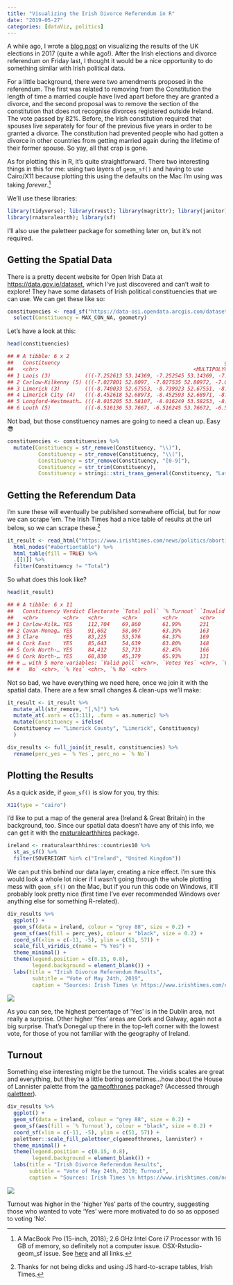 ```yaml
---
title: "Visualizing the Irish Divorce Referendum in R"
date: "2019-05-27"
categories: [dataViz, politics]
---
```


A while ago, I wrote a [blog post](https://www.robertmylesmcdonnell.com/content/posts/uk-elections-2017/) on visualizing the results of the UK elections in 2017 (quite a while ago!). After the Irish elections and divorce referendum on Friday last, I thought it would be a nice opportunity to do something similar with Irish political data.

For a little background, there were two amendments proposed in the referendum. The first was related to removing from the Constitution the length of time a married couple have lived apart before they are granted a divorce, and the second proposal was to remove the section of the constitution that does not recognise divorces registered outside Ireland. The vote passed by 82%. Before, the Irish constitution required that spouses live separately for four of the previous five years in order to be granted a divorce. The constitution had prevented people who had gotten a divorce in other countries from getting married again during the lifetime of their former spouse. So yay, all that crap is gone.

As for plotting this in R, it's quite straightforward. There two interesting things in this for me: using two layers of `geom_sf()` and having to use Cairo/X11 because plotting this using the defaults on the Mac I'm using was taking _forever_.[^1]

We'll use these libraries:

```r
library(tidyverse); library(rvest); library(magrittr); library(janitor)
library(rnaturalearth); library(sf)
```

I'll also use the paletteer package for something later on, but it's not required.

## Getting the Spatial Data

There is a pretty decent website for Open Irish Data at [https://data.gov.ie/dataset](https://data.gov.ie/dataset), which I've just discovered and can't wait to explore! They have some datasets of Irish political constituencies that we can use. We can get these like so:

```r
constituencies <- read_sf("https://data-osi.opendata.arcgis.com/datasets/ef0c0924d5ea4a0d875b5407d39eea03_0.geojson") %>%
  select(Constituency = MAX_CON_NA, geometry)
```

Let's have a look at this:

```r
head(constituencies)

## # A tibble: 6 x 2
##   Constituency                                                     geometry
##   <chr>                                                  <MULTIPOLYGON [°]>
## 1 Laois (3)           (((-7.252613 53.14369, -7.252545 53.14369, -7.252087…
## 2 Carlow-Kilkenny (5) (((-7.027801 52.8097, -7.027535 52.80972, -7.027112 …
## 3 Limerick (3)        (((-8.740033 52.67553, -8.739923 52.67551, -8.739376…
## 4 Limerick City (4)   (((-8.452618 52.68973, -8.452593 52.68971, -8.452294…
## 5 Longford-Westmeath… (((-8.015205 53.58107, -8.016249 53.58253, -8.017917…
## 6 Louth (5)           (((-6.516136 53.7667, -6.516245 53.76672, -6.516609 …
```

Not bad, but those constituency names are going to need a clean up. Easy 😎

```r
constituencies <- constituencies %>%
  mutate(Constituency = str_remove(Constituency, "\\)"),
          Constituency = str_remove(Constituency, "\\("),
          Constituency = str_remove(Constituency, "[0-9]"),
          Constituency = str_trim(Constituency),
          Constituency = stringi::stri_trans_general(Constituency, "Latin-ASCII"))
```

## Getting the Referendum Data

I'm sure these will eventually be published somewhere official, but for now we can scrape 'em. The Irish Times had a nice table of results at the url below, so we can scrape these.[^2]

```r
it_result <- read_html("https://www.irishtimes.com/news/politics/abortion-referendum/results") %>%
  html_nodes("#abortiontable") %>%
  html_table(fill = TRUE) %>%
  .[[1]] %>%
  filter(Constituency != "Total")
```

So what does this look like?

```r
head(it_result)

## # A tibble: 6 x 11
##   Constituency Verdict Electorate `Total poll` `% Turnout` `Invalid ballot…
##   <chr>        <chr>   <chr>      <chr>        <chr>       <chr>
## 1 Carlow-Kilk… YES     112,704    69,860       61.99%      231
## 2 Cavan-Monag… YES     91,602     58,067       63.39%      163
## 3 Clare        YES     83,225     53,576       64.37%      169
## 4 Cork East    YES     85,643     54,639       63.80%      148
## 5 Cork North-… YES     84,412     52,713       62.45%      166
## 6 Cork North-… YES     68,830     45,379       65.93%      131
## # … with 5 more variables: `Valid poll` <chr>, `Votes Yes` <chr>, `Votes
## #   No` <chr>, `% Yes` <chr>, `% No` <chr>
```

Not so bad, we have everything we need here, once we join it with the spatial data. There are a few small changes & clean-ups we'll make:

```r
it_result <- it_result %>%
  mutate_all(str_remove, "[,%]") %>%
  mutate_at(.vars = c(3:11), .funs = as.numeric) %>%
  mutate(Constituency = ifelse(
  Constituency == "Limerick County", "Limerick", Constituency)
  )
```

```r
div_results <- full_join(it_result, constituencies) %>%
  rename(perc_yes = `% Yes`, perc_no = `% No`)
```

## Plotting the Results

As a quick aside, if `geom_sf()` is slow for you, try this:

```r
X11(type = "cairo")
```

I'd like to put a map of the general area (Ireland & Great Britain) in the background, too. Since our spatial data doesn't have any of this info, we can get it with the [rnaturalearthhires](https://github.com/ropensci/rnaturalearthhires) package.

```r
ireland <- rnaturalearthhires::countries10 %>%
  st_as_sf() %>%
  filter(SOVEREIGNT %in% c("Ireland", "United Kingdom"))
```

We can put this behind our data layer, creating a nice effect. I'm sure this would look a whole lot nicer if I wasn't going through the whole plotting mess with `geom_sf()` on the Mac, but if you run this code on Windows, it'll probably look pretty nice (first time I've ever recommended Windows over anything else for something R-related).

```r
div_results %>%
  ggplot() +
  geom_sf(data = ireland, colour = "grey 88", size = 0.2) +
  geom_sf(aes(fill = perc_yes), colour = "black", size = 0.2) +
  coord_sf(xlim = c(-11, -5), ylim = c(51, 57)) +
  scale_fill_viridis_c(name = "% Yes") +
  theme_minimal() +
  theme(legend.position = c(0.15, 0.8),
        legend.background = element_blank()) +
  labs(title = "Irish Divorce Referendum Results",
        subtitle = "Vote of May 24th, 2019",
        caption = "Sources: Irish Times \n https://www.irishtimes.com/news/politics/abortion-referendum/results")
```

![](images/divorce_plot-1.png)


As you can see, the highest percentage of 'Yes' is in the Dublin area, not really a surprise. Other higher 'Yes' areas are Cork and Galway, again not a big surprise. That's Donegal up there in the top-left corner with the lowest vote, for those of you not familiar with the geography of Ireland.

## Turnout

Something else interesting might be the turnout. The viridis scales are great and everything, but they're a little boring sometimes...how about the House of Lannister palette from the [gameofthrones](https://github.com/aljrico/gameofthrones) package? (Accessed through [paletteer](https://github.com/EmilHvitfeldt/paletteer)).

```r
div_results %>%
  ggplot() +
  geom_sf(data = ireland, colour = "grey 88", size = 0.2) +
  geom_sf(aes(fill = `% Turnout`), colour = "black", size = 0.2) +
  coord_sf(xlim = c(-11, -5), ylim = c(51, 57)) +
  paletteer::scale_fill_paletteer_c(gameofthrones, lannister) +
  theme_minimal() +
  theme(legend.position = c(0.15, 0.8),
        legend.background = element_blank()) +
  labs(title = "Irish Divorce Referendum Results",
       subtitle = "Vote of May 24th, 2019; Turnout",
       caption = "Sources: Irish Times \n https://www.irishtimes.com/news/politics/abortion-referendum/results")
```


![](images/divorce_turnout-1.png)

Turnout was higher in the 'higher Yes' parts of the country, suggesting those who wanted to vote 'Yes' were more motivated to do so as opposed to voting 'No'.


[^1]: A MacBook Pro (15-inch, 2018); 2.6 GHz Intel Core i7 Processor with 16 GB of memory, so definitely not a computer issue. OSX-Rstudio-geom_sf issue. See [here](https://github.com/tidyverse/ggplot2/issues/2655) and all links.
[^2]: Thanks for not being dicks and using JS hard-to-scrape tables, Irish Times.


